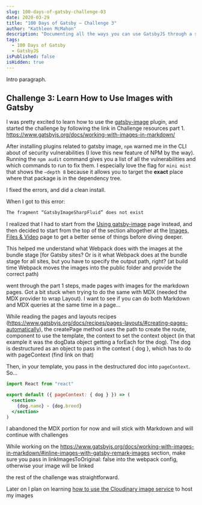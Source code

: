 ```yaml
---
slug: 100-days-of-gatsby-challenge-03
date: 2020-03-29
title: "100 Days of Gatsby — Challenge 3"
author: "Kathleen McMahon"
description: "Documenting all the ways you can use GatsbyJS through a set of challenges."
tags:
  - 100 Days of Gatsby
  - GatsbyJS
isPublished: false
isHidden: true
---
```


Intro paragraph.

## Challenge 3: Learn How to Use Images with Gatsby

I was pretty excited to learn how to use the [gatsby-image](https://www.gatsbyjs.org/blog/100days/gatsby-image) plugin, and started the challenge by following the link in Challenge resources part 1.
https://www.gatsbyjs.org/docs/working-with-images-in-markdown/

After installing plugins related to gatsby image, `npm` warned me in the CLI about of security vulnerabilities (I love this new feature of NPM by the way). Running the `npm audit` command gives you a list of all the vulnerabilities and which commands to run to fix them. I especially love the flag for `mini mist` that shows the `—depth 8` because it allows you to target the **exact** place where that package is in the dependency tree.

I fixed the errors, and did a clean install.

When I got to this error:

```bash
The fragment “GatsbyImageSharpFluid” does not exist
```

I realized that I had to start from the [Using gatsby-image](https://www.gatsbyjs.org/docs/using-gatsby-image/) page instead, and then decided to start from the top of the section altogether at the [Images, Files & Video](https://www.gatsbyjs.org/docs/images-and-files/) page to get a better sense of things before diving deeper.

This helped me understand what Webpack does with the images at the bundle stage [for Gatsby sites? Or is it what Webpack does at the bundle stage for all sites, but you have to specify the output path, right? (at build time Webpack moves the images into the public folder and provide the correct path)

went through the part 1 steps, made pages with images for the markdown pages. Got a bit stuck when trying to do the same with MDX (needed the MDX provider to wrap Layout). I want to see if you can do both Markdown and MDX queries at the same time in a page…

While reading the pages and layouts recipes (https://www.gatsbyjs.org/docs/recipes/pages-layouts/#creating-pages-automatically), the createPage method uses the path to create the route, component to use the template, the context to set the context object (in that example it was the dogData object getting a forEach for the dog). The dog is destructured as an object to pass in the context { dog }, which has to do with pageContext (find link on that)

Then, in your template, you pass in the destructured doc into `pageContext`. So…

```jsx
import React from "react"

export default ({ pageContext: { dog } }) => (
  <section>
    {dog.name} - {dog.breed}
  </section>
)
```

I abandoned the MDX portion for now and will stick with Markdown and will continue with challenges

While working on the https://www.gatsbyjs.org/docs/working-with-images-in-markdown/#inline-images-with-gatsby-remark-images section, make sure you pass in linkImagesToOriginal: false
into the webpack config, otherwise your image will be linked

the rest of the challenge was straightforward.

Later on I plan on learning [how to use the Cloudinary image service](https://www.gatsbyjs.org/docs/using-cloudinary-image-service/) to host my images
